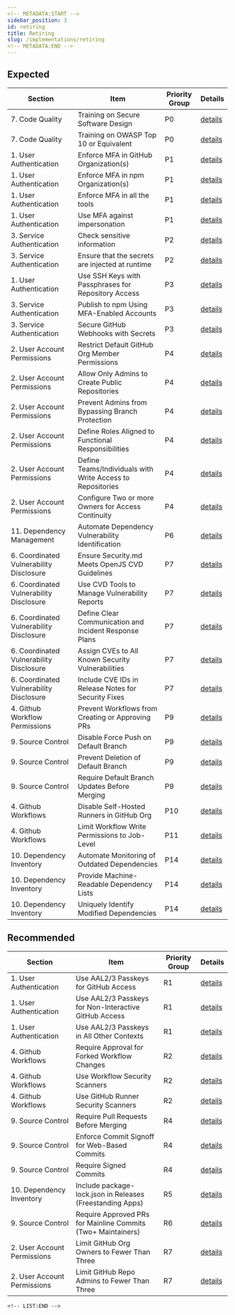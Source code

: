 ```yaml
---
<!-- METADATA:START -->
sidebar_position: 3
id: retiring
title: Retiring
slug: /implementations/retiring
<!-- METADATA:END -->
---
```


<!-- LIST:START -->

## Expected

| Section | Item | Priority Group | Details |
| --- | --- | --- | --- |
| 7. Code Quality | Training on Secure Software Design | P0 | [details](/details/softwareDesignTraining) |
| 7. Code Quality | Training on OWASP Top 10 or Equivalent | P0 | [details](/details/owaspTop10Training) |
| 1. User Authentication | Enforce MFA in GitHub Organization(s) | P1 | [details](/details/githubOrgMFA) |
| 1. User Authentication | Enforce MFA in npm Organization(s) | P1 | [details](/details/npmOrgMFA) |
| 1. User Authentication | Enforce MFA in all the tools | P1 | [details](/details/orgToolingMFA) |
| 1. User Authentication | Use MFA against impersonation | P1 | [details](/details/MFAImpersonationDefense) |
| 3. Service Authentication | Check sensitive information | P2 | [details](/details/noSensitiveInfoInRepositories) |
| 3. Service Authentication | Ensure that the secrets are injected at runtime | P2 | [details](/details/injectedSecretsAtRuntime) |
| 1. User Authentication | Use SSH Keys with Passphrases for Repository Access | P3 | [details](/details/SSHKeysRequired) |
| 3. Service Authentication | Publish to npm Using MFA-Enabled Accounts | P3 | [details](/details/npmPublicationMFA) |
| 3. Service Authentication | Secure GitHub Webhooks with Secrets | P3 | [details](/details/githubWebhookSecrets) |
| 2. User Account Permissions | Restrict Default GitHub Org Member Permissions | P4 | [details](/details/restrictedOrgPermissions) |
| 2. User Account Permissions | Allow Only Admins to Create Public Repositories | P4 | [details](/details/adminRepoCreationOnly) |
| 2. User Account Permissions | Prevent Admins from Bypassing Branch Protection | P4 | [details](/details/preventBranchProtectionBypass) |
| 2. User Account Permissions | Define Roles Aligned to Functional Responsibilities | P4 | [details](/details/defineFunctionalRoles) |
| 2. User Account Permissions | Define Teams/Individuals with Write Access to Repositories | P4 | [details](/details/githubWriteAccessRoles) |
| 2. User Account Permissions | Configure Two or more Owners for Access Continuity | P4 | [details](/details/twoOrMoreOwnersForAccess) |
| 11. Dependency Management | Automate Dependency Vulnerability Identification | P6 | [details](/details/automateVulnDetection) |
| 6. Coordinated Vulnerability Disclosure | Ensure Security.md Meets OpenJS CVD Guidelines | P7 | [details](/details/securityMdMeetsOpenJSCVD) |
| 6. Coordinated Vulnerability Disclosure | Use CVD Tools to Manage Vulnerability Reports | P7 | [details](/details/useCVDToolForVulns) |
| 6. Coordinated Vulnerability Disclosure | Define Clear Communication and Incident Response Plans | P7 | [details](/details/incidentResponsePlan) |
| 6. Coordinated Vulnerability Disclosure | Assign CVEs to All Known Security Vulnerabilities | P7 | [details](/details/assignCVEForKnownVulns) |
| 6. Coordinated Vulnerability Disclosure | Include CVE IDs in Release Notes for Security Fixes | P7 | [details](/details/includeCVEInReleaseNotes) |
| 4. Github Workflow Permissions | Prevent Workflows from Creating or Approving PRs | P9 | [details](/details/blockWorkflowPRApproval) |
| 9. Source Control | Disable Force Push on Default Branch | P9 | [details](/details/noForcePushDefaultBranch) |
| 9. Source Control | Prevent Deletion of Default Branch | P9 | [details](/details/preventDeletionDefaultBranch) |
| 9. Source Control | Require Default Branch Updates Before Merging | P9 | [details](/details/upToDateDefaultBranchBeforeMerge) |
| 4. Github Workflows | Disable Self-Hosted Runners in GitHub Org | P10 | [details](/details/noSelfHostedRunners) |
| 4. Github Workflows | Limit Workflow Write Permissions to Job-Level | P11 | [details](/details/limitWorkflowWritePermissions) |
| 10. Dependency Inventory | Automate Monitoring of Outdated Dependencies | P14 | [details](/details/automateDependencyManagement) |
| 10. Dependency Inventory | Provide Machine-Readable Dependency Lists | P14 | [details](/details/machineReadableDependencies) |
| 10. Dependency Inventory | Uniquely Identify Modified Dependencies | P14 | [details](/details/identifyModifiedDependencies) |
    


## Recommended

| Section | Item | Priority Group | Details |
| --- | --- | --- | --- |
| 1. User Authentication | Use AAL2/3 Passkeys for GitHub Access | R1 | [details](/details/useHwKeyGithubAccess) |
| 1. User Authentication | Use AAL2/3 Passkeys for Non-Interactive GitHub Access | R1 | [details](/details/useHwKeyGithubNonInteractive) |
| 1. User Authentication | Use AAL2/3 Passkeys in All Other Contexts | R1 | [details](/details/useHwKeyOtherContexts) |
| 4. Github Workflows | Require Approval for Forked Workflow Changes | R2 | [details](/details/forkWorkflowApproval) |
| 4. Github Workflows | Use Workflow Security Scanners | R2 | [details](/details/workflowSecurityScanner) |
| 4. Github Workflows | Use GitHub Runner Security Scanners | R2 | [details](/details/runnerSecurityScanner) |
| 9. Source Control | Require Pull Requests Before Merging | R4 | [details](/details/PRsBeforeMerge) |
| 9. Source Control | Enforce Commit Signoff for Web-Based Commits | R4 | [details](/details/commitSignoffForWeb) |
| 9. Source Control | Require Signed Commits | R4 | [details](/details/requireSignedCommits) |
| 10. Dependency Inventory | Include package-lock.json in Releases (Freestanding Apps) | R5 | [details](/details/includePackageLock) |
| 9. Source Control | Require Approved PRs for Mainline Commits (Two+ Maintainers) | R6 | [details](/details/requirePRApprovalForMainline) |
| 2. User Account Permissions | Limit GitHub Org Owners to Fewer Than Three | R7 | [details](/details/limitOrgOwners) |
| 2. User Account Permissions | Limit GitHub Repo Admins to Fewer Than Three | R7 | [details](/details/limitRepoAdmins) |
    <!-- LIST:END -->